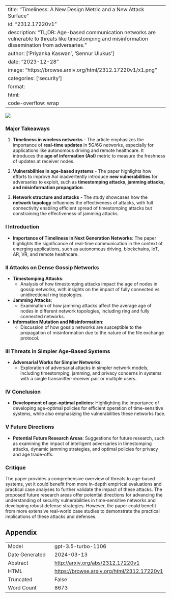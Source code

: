 
---
title: "Timeliness: A New Design Metric and a New Attack Surface"
id: "2312.17220v1"
description: "TL;DR: Age-based communication networks are vulnerable to threats like timestomping and misinformation dissemination from adversaries."
author: ['Priyanka Kaswan', 'Sennur Ulukus']
date: "2023-12-28"
image: "https://browse.arxiv.org/html/2312.17220v1/x1.png"
categories: ['security']
format:
  html:
    code-overflow: wrap
---

![](https://browse.arxiv.org/html/2312.17220v1/x1.png)

### Major Takeaways

1. **Timeliness in wireless networks** - The article emphasizes the importance of **real-time updates** in 5G/6G networks, especially for applications like autonomous driving and remote healthcare. It introduces the **age of information (AoI)** metric to measure the freshness of updates at receiver nodes.

2. **Vulnerabilities in age-based systems** - The paper highlights how efforts to improve AoI inadvertently introduce **new vulnerabilities** for adversaries to exploit, such as **timestomping attacks, jamming attacks, and misinformation propagation**.

3. **Network structure and attacks** - The study showcases how the **network topology** influences the effectiveness of attacks, with full connectivity enabling efficient spread of timestomping attacks but constraining the effectiveness of jamming attacks.

### I Introduction

- **Importance of Timeliness in Next Generation Networks**: The paper highlights the significance of real-time communication in the context of emerging applications, such as autonomous driving, blockchains, IoT, AR, VR, and remote healthcare.

### II Attacks on Dense Gossip Networks

- **Timestomping Attacks**:
  - Analysis of how timestomping attacks impact the age of nodes in gossip networks, with insights on the impact of fully connected vs unidirectional ring topologies.

- **Jamming Attacks**:
  - Examination of how jamming attacks affect the average age of nodes in different network topologies, including ring and fully connected networks.

- **Information Mutation and Misinformation**:
  - Discussion of how gossip networks are susceptible to the propagation of misinformation due to the nature of the file exchange protocol.

### III Threats in Simpler Age-Based Systems

- **Adversarial Works for Simpler Networks**:
  - Exploration of adversarial attacks in simpler network models, including timestomping, jamming, and privacy concerns in systems with a single transmitter-receiver pair or multiple users.

### IV Conclusion

- **Development of age-optimal policies**: Highlighting the importance of developing age-optimal policies for efficient operation of time-sensitive systems, while also emphasizing the vulnerabilities these networks face.

### V Future Directions

- **Potential Future Research Areas**: Suggestions for future research, such as examining the impact of intelligent adversaries in timestomping attacks, dynamic jamming strategies, and optimal policies for privacy and age trade-offs.

### Critique

The paper provides a comprehensive overview of threats to age-based systems, yet it could benefit from more in-depth empirical evaluations and practical case analyses to further validate the impact of these attacks. The proposed future research areas offer potential directions for advancing the understanding of security vulnerabilities in time-sensitive networks and developing robust defense strategies. However, the paper could benefit from more extensive real-world case studies to demonstrate the practical implications of these attacks and defenses.

## Appendix

|          |          |
|----------|----------|
| Model     | gpt-3.5-turbo-1106       |
| Date Generated     | 2024-03-13       |
| Abstract | [http://arxiv.org/abs/2312.17220v1](http://arxiv.org/abs/2312.17220v1)        |
| HTML     | [https://browse.arxiv.org/html/2312.17220v1](https://browse.arxiv.org/html/2312.17220v1)       |
| Truncated       | False       |
| Word Count       | 8673       |
